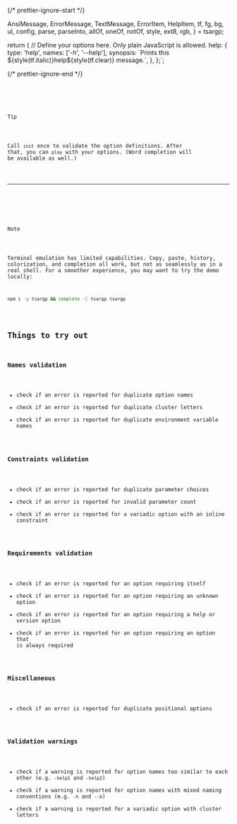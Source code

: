 

{/* prettier-ignore-start */}

  AnsiMessage, ErrorMessage, TextMessage, ErrorItem, HelpItem, tf, fg, bg, ul,
  config, parse, parseInto, allOf, oneOf, notOf, style, ext8, rgb,
} = tsargp;

return {
  // Define your options here. Only plain JavaScript is allowed.
  help: {
    type: 'help',
    names: ['-h', '--help'],
    synopsis: \`Prints this \${style(tf.italic)}help\${style(tf.clear)} message.\`,
  },
};`;

{/* prettier-ignore-end */}

<Code callbacks={callbacks} initialDoc={initialDoc} initialSel={[178]} />

> [!TIP]
>
> Call `init` once to validate the option definitions. After that, you can `play` with your options. (Word completion will be available as well.)

---

<Play callbacks={callbacks} />

> [!NOTE]
>
> Terminal emulation has limited capabilities. Copy, paste, history, colorization, and completion all work, but not as seamlessly as in a real shell. For a smoother experience, you may want to try the demo locally:
>
> ```sh copy
> npm i -g tsargp && complete -C tsargp tsargp
> ```

## Things to try out

### Names validation

- check if an error is reported for duplicate option names
- check if an error is reported for duplicate cluster letters
- check if an error is reported for duplicate environment variable names

### Constraints validation

- check if an error is reported for duplicate parameter choices
- check if an error is reported for invalid parameter count
- check if an error is reported for a variadic option with an inline constraint

### Requirements validation

- check if an error is reported for an option requiring itself
- check if an error is reported for an option requiring an unknown option
- check if an error is reported for an option requiring a help or version option
- check if an error is reported for an option requiring an option that is always required

### Miscellaneous

- check if an error is reported for duplicate positional options

### Validation warnings

- check if a warning is reported for option names too similar to each other (e.g. `-help1` and `-help2`)
- check if a warning is reported for option names with mixed naming conventions (e.g. `-h` and `--b`)
- check if a warning is reported for a variadic option with cluster letters
